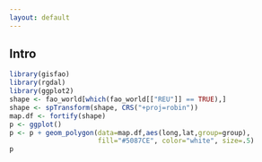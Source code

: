 ```yaml
---
layout: default
---
```


## Intro


```r
library(gisfao)
library(rgdal)
library(ggplot2)
shape <- fao_world[which(fao_world[["REU"]] == TRUE),]
shape <- spTransform(shape, CRS("+proj=robin"))
map.df <- fortify(shape)
p <- ggplot()
p <- p + geom_polygon(data=map.df,aes(long,lat,group=group), 
                      fill="#5087CE", color="white", size=.5)
p
```